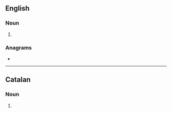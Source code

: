 {{also|genêts}}
==English==

===Noun===
{{head|en|noun form}}

# {{plural of|en|genet}}

===Anagrams===
* {{anagrams|en|a=eegnst|Genest|genset|gentes|tenges}}

----

==Catalan==

===Noun===
{{head|ca|noun form}}

# {{plural of|ca|genet}}